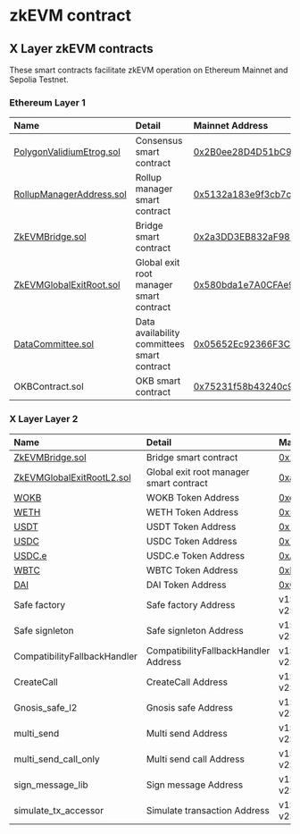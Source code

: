 # zkEVM contract
## X Layer zkEVM contracts
These smart contracts facilitate zkEVM operation on Ethereum Mainnet and Sepolia Testnet. 
### Ethereum Layer 1
|Name|Detail|Mainnet Address| Testnet Address| 
|:----|:--|:--|:--|
|[PolygonValidiumEtrog.sol](https://github.com/okx/xlayer-contracts/blob/release/v0.3.0/contracts/v2/consensus/validium/PolygonValidiumEtrog.sol "PolygonValidiumEtrog.sol")|Consensus smart contract|[0x2B0ee28D4D51bC9aDde5E58E295873F61F4a0507](https://etherscan.io/address/0x2B0ee28D4D51bC9aDde5E58E295873F61F4a0507 "0x2B0ee28D4D51bC9aDde5E58E295873F61F4a0507")|[0x01469dACfDDA885D68Ff0f8628F2629c14F95a20](https://sepolia.etherscan.io/address/0x01469dACfDDA885D68Ff0f8628F2629c14F95a20 "0x01469dACfDDA885D68Ff0f8628F2629c14F95a20")|
|[RollupManagerAddress.sol](https://github.com/okx/xlayer-contracts/blob/release/v0.3.0/contracts/v2/PolygonRollupManager.sol "RollupManagerAddress.sol")|Rollup manager smart contract|[0x5132a183e9f3cb7c848b0aac5ae0c4f0491b7ab2](https://etherscan.io/address/0x5132a183e9f3cb7c848b0aac5ae0c4f0491b7ab2 "0x5132a183e9f3cb7c848b0aac5ae0c4f0491b7ab2")|[0x6662621411A8DACC3cA7049C8BddABaa9a999ce3](https://sepolia.etherscan.io/address/0x6662621411A8DACC3cA7049C8BddABaa9a999ce3 "0x6662621411A8DACC3cA7049C8BddABaa9a999ce3")|
|[ZkEVMBridge.sol](https://github.com/okx/xlayer-contracts/blob/release/v0.3.0/contracts/v2/PolygonZkEVMBridgeV2.sol "ZkEVMBridge.sol")|Bridge smart contract| [0x2a3DD3EB832aF982ec71669E178424b10Dca2EDe](https://etherscan.io/address/0x2a3DD3EB832aF982ec71669E178424b10Dca2EDe "0x2a3DD3EB832aF982ec71669E178424b10Dca2EDe")|[0x7a4Ee6f9F0aB037fE771FC36D39C1E19bcc0Fdb5](https://sepolia.etherscan.io/address/0x7a4Ee6f9F0aB037fE771FC36D39C1E19bcc0Fdb5 "0x7a4Ee6f9F0aB037fE771FC36D39C1E19bcc0Fdb5")|
|[ZkEVMGlobalExitRoot.sol](https://github.com/okx/xlayer-contracts/blob/release/v0.3.0/contracts/v2/PolygonZkEVMGlobalExitRootV2.sol "ZkEVMGlobalExitRoot.sol")|Global exit root manager smart contract|[0x580bda1e7A0CFAe92Fa7F6c20A3794F169CE3CFb](https://etherscan.io/address/0x580bda1e7A0CFAe92Fa7F6c20A3794F169CE3CFb "0x580bda1e7A0CFAe92Fa7F6c20A3794F169CE3CFb")|[0x66E61bA00F58b857A9DD2C500F3aBc424A46BD20](https://sepolia.etherscan.io/address/0x66E61bA00F58b857A9DD2C500F3aBc424A46BD20 "0x66E61bA00F58b857A9DD2C500F3aBc424A46BD20")|
|[DataCommittee.sol](https://github.com/okx/xlayer-contracts/blob/release/v0.3.0/contracts/v2/consensus/validium/PolygonDataCommittee.sol "DataCommittee.sol")|Data availability committees smart contract|[0x05652Ec92366F3C2255991a265c499E01Ba58e6a](https://etherscan.io/address/0x05652Ec92366F3C2255991a265c499E01Ba58e6a "0x05652Ec92366F3C2255991a265c499E01Ba58e6a") |[0x9d89De09fa8666cD82fDb0E2466bB56D704D60e7](https://sepolia.etherscan.io/address/0x9d89De09fa8666cD82fDb0E2466bB56D704D60e7 "0x9d89De09fa8666cD82fDb0E2466bB56D704D60e7")|
|OKBContract.sol|OKB smart contract|[0x75231f58b43240c9718dd58b4967c5114342a86c](https://etherscan.io/address/0x75231f58b43240c9718dd58b4967c5114342a86c "0x75231f58b43240c9718dd58b4967c5114342a86c")|[0x3F4B6664338F23d2397c953f2AB4Ce8031663f80](https://sepolia.etherscan.io/address/0x3F4B6664338F23d2397c953f2AB4Ce8031663f80 "0x3F4B6664338F23d2397c953f2AB4Ce8031663f80")|

### X Layer Layer 2
|Name|Detail|Mainnet Address| Testnet Address| 
|:----|:--|:--|:--|
|[ZkEVMBridge.sol](https://github.com/okx/xlayer-contracts/blob/v0.3.1/contracts/v2/PolygonZkEVMBridgeV2.sol "ZkEVMBridge.sol")|Bridge smart contract|[0x2a3DD3EB832aF982ec71669E178424b10Dca2EDe](https://www.okx.com/explorer/xlayer/address/0x2a3DD3EB832aF982ec71669E178424b10Dca2EDe "0x2a3DD3EB832aF982ec71669E178424b10Dca2EDe")|[0x7a4Ee6f9F0aB037fE771FC36D39C1E19bcc0Fdb5](https://www.okx.com/explorer/xlayer-test/address/0x7a4Ee6f9F0aB037fE771FC36D39C1E19bcc0Fdb5 "0x7a4Ee6f9F0aB037fE771FC36D39C1E19bcc0Fdb5")|
|[ZkEVMGlobalExitRootL2.sol](https://github.com/okx/xlayer-contracts/blob/v0.3.1/contracts/v2/PolygonZkEVMGlobalExitRootV2.sol "ZkEVMGlobalExitRootL2.sol")|Global exit root manager smart contract|[0xa40d5f56745a118d0906a34e69aec8c0db1cb8fa](https://www.okx.com/explorer/xlayer/address/0xa40d5f56745a118d0906a34e69aec8c0db1cb8fa "0xa40d5f56745a118d0906a34e69aec8c0db1cb8fa")|[0xa40d5f56745a118d0906a34e69aec8c0db1cb8fa](https://www.okx.com/explorer/xlayer-test/address/0xa40d5f56745a118d0906a34e69aec8c0db1cb8fa "0xa40d5f56745a118d0906a34e69aec8c0db1cb8fa")|
|[WOKB](https://www.okx.com/explorer/xlayer/address/0xe538905cf8410324e03a5a23c1c177a474d59b2b "WOKB")|WOKB Token Address|[0xe538905cf8410324e03a5a23c1c177a474d59b2](https://www.okx.com/explorer/xlayer/address/0xe538905cf8410324e03a5a23c1c177a474d59b2b "0xe538905cf8410324e03a5a23c1c177a474d59b2b")|-|
|[WETH](https://www.okx.com/explorer/xlayer/token/0x5a77f1443d16ee5761d310e38b62f77f726bc71c "WETH")|WETH Token Address|[0x5a77f1443d16ee5761d310e38b62f77f726bc71c](https://www.okx.com/explorer/xlayer/address/0x5a77f1443d16ee5761d310e38b62f77f726bc71c "0x5a77f1443d16ee5761d310e38b62f77f726bc71c")|[0xBec7859BC3d0603BeC454F7194173E36BF2Aa5C8](https://www.okx.com/explorer/xlayer-test/address/0xBec7859BC3d0603BeC454F7194173E36BF2Aa5C8 "0xBec7859BC3d0603BeC454F7194173E36BF2Aa5C8")|
|[USDT](https://www.okx.com/explorer/xlayer/address/0x1e4a5963abfd975d8c9021ce480b42188849d41d "USDT")|USDT Token Address|[0x1e4a5963abfd975d8c9021ce480b42188849d41d](https://www.okx.com/explorer/xlayer/address/0x1e4a5963abfd975d8c9021ce480b42188849d41d "0x1e4a5963abfd975d8c9021ce480b42188849d41d")|-|
|[USDC](https://www.okx.com/explorer/xlayer/address/0x74b7f16337b8972027f6196a17a631ac6de26d22 "USDC")|USDC Token Address|[0x74b7F16337b8972027F6196A17a631aC6dE26d22](https://www.okx.com/explorer/xlayer/address/0x74b7f16337b8972027f6196a17a631ac6de26d22 "0x74b7F16337b8972027F6196A17a631aC6dE26d22")|-|
|[USDC.e](https://www.okx.com/explorer/xlayer/address/0xA8CE8aee21bC2A48a5EF670afCc9274C7bbbC035 "USDC.e")|USDC.e Token Address|[0xA8CE8aee21bC2A48a5EF670afCc9274C7bbbC035](https://www.okx.com/explorer/xlayer/address/0xA8CE8aee21bC2A48a5EF670afCc9274C7bbbC035 "0xA8CE8aee21bC2A48a5EF670afCc9274C7bbbC035")|-|
|[WBTC](https://www.okx.com/explorer/xlayer/address/0xea034fb02eb1808c2cc3adbc15f447b93cbe08e1 "WBTC")|WBTC Token Address|[0xEA034fb02eB1808C2cc3adbC15f447B93CbE08e1](https://www.okx.com/explorer/xlayer/address/0xea034fb02eb1808c2cc3adbc15f447b93cbe08e1 "0xEA034fb02eB1808C2cc3adbC15f447B93CbE08e1")|-|
|[DAI](https://www.okx.com/explorer/xlayer/address/0xc5015b9d9161dca7e18e32f6f25c4ad850731fd4 "DAI")|DAI Token Address|[0xC5015b9d9161Dca7e18e32f6f25C4aD850731Fd4](https://www.okx.com/explorer/xlayer/address/0xc5015b9d9161dca7e18e32f6f25c4ad850731fd4)
|Safe factory|Safe factory Address|v1:[0xa6B71E26C5e0845f74c812102Ca7114b6a896AB2](https://www.okx.com/explorer/xlayer/address/0xa6b71e26c5e0845f74c812102ca7114b6a896ab2 "v1 safe factory") <br/> v2:[0xC22834581EbC8527d974F8a1c97E1bEA4EF910BC](https://www.okx.com/explorer/xlayer/address/0xc22834581ebc8527d974f8a1c97e1bea4ef910bc "v2 safe factory")|
|Safe signleton|Safe signleton Address| v1:[0xd9Db270c1B5E3Bd161E8c8503c55cEABeE709552](https://www.okx.com/explorer/xlayer/address/0xd9db270c1b5e3bd161e8c8503c55ceabee709552 "v1 safe signleton") <br/> v2:[0x69f4D1788e39c87893C980c06EdF4b7f686e2938](https://www.okx.com/explorer/xlayer/address/0x69f4d1788e39c87893c980c06edf4b7f686e2938 "v2 safe signleton")|
|CompatibilityFallbackHandler|CompatibilityFallbackHandler Address|v1:[0xf48f2B2d2a534e402487b3ee7C18c33Aec0Fe5e4](https://www.okx.com/explorer/xlayer/address/0xf48f2b2d2a534e402487b3ee7c18c33aec0fe5e4 "v1 fallbackhandler") <br/> v2:[0x017062a1dE2FE6b99BE3d9d37841FeD19F573804](https://www.okx.com/explorer/xlayer/address/0x017062a1de2fe6b99be3d9d37841fed19f573804 "v2 fallbackhandler")|
|CreateCall|CreateCall Address|v1:[0x7cbB62EaA69F79e6873cD1ecB2392971036cFAa4](https://www.okx.com/explorer/xlayer/address/0x7cbb62eaa69f79e6873cd1ecb2392971036cfaa4 "v1 createcall") <br/> v2:[0xB19D6FFc2182150F8Eb585b79D4ABcd7C5640A9d](https://www.okx.com/explorer/xlayer/address/0xb19d6ffc2182150f8eb585b79d4abcd7c5640a9d "v2 createcall")|
|Gnosis_safe_l2|Gnosis safe Address|v1:[0x3E5c63644E683549055b9Be8653de26E0B4CD36E](https://www.okx.com/explorer/xlayer/address/0x3e5c63644e683549055b9be8653de26e0b4cd36e "v1 gnosis safe")<br/>v2:[0xfb1bffC9d739B8D520DaF37dF666da4C687191EA](https://www.okx.com/explorer/xlayer/address/0xfb1bffc9d739b8d520daf37df666da4c687191ea "v2 gnosis safe")|
|multi_send|Multi send Address|v1:[0xa238cbeb142c10ef7ad8442c6d1f9e89e07e7761](https://www.okx.com/explorer/xlayer/address/0xa238cbeb142c10ef7ad8442c6d1f9e89e07e7761 "v1 multisend")<br/> v2:[0x998739BFdAAdde7C933B942a68053933098f9EDa](https://www.okx.com/explorer/xlayer/address/0x998739bfdaadde7c933b942a68053933098f9eda "V2 multisend")|
|multi_send_call_only|Multi send call Address|v1:[0x40A2aCCbd92BCA938b02010E17A5b8929b49130D](https://www.okx.com/explorer/xlayer/address/0x40a2accbd92bca938b02010e17a5b8929b49130d "v1 multisendcall")<br/> v2:[0xA1dabEF33b3B82c7814B6D82A79e50F4AC44102B](https://www.okx.com/explorer/xlayer/address/0xa1dabef33b3b82c7814b6d82a79e50f4ac44102b "V2 multisendcall")|
|sign_message_lib|Sign message Address|v1:[0xA65387F16B013cf2Af4605Ad8aA5ec25a2cbA3a2](https://www.okx.com/explorer/xlayer/address/0xa65387f16b013cf2af4605ad8aa5ec25a2cba3a2 "v1 signmessage")<br/> v2:[0x98FFBBF51bb33A056B08ddf711f289936AafF717](https://www.okx.com/explorer/xlayer/address/0x98ffbbf51bb33a056b08ddf711f289936aaff717 "v2 signmessage")|
|simulate_tx_accessor|Simulate transaction Address|v1:[0x59AD6735bCd8152B84860Cb256dD9e96b85F69Da](https://www.okx.com/explorer/xlayer/address/0x59ad6735bcd8152b84860cb256dd9e96b85f69da "v1 simulatetxn")<br/> v2:[0x727a77a074D1E6c4530e814F89E618a3298FC044](https://www.okx.com/explorer/xlayer/address/0x727a77a074d1e6c4530e814f89e618a3298fc044 "v2 simulatetxn")|
